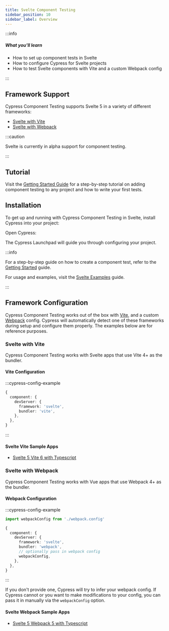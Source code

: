 ```yaml
---
title: Svelte Component Testing
sidebar_position: 10
sidebar_label: Overview
---
```


:::info

##### <Icon name="question-circle" color="#4BBFD2" /> What you'll learn

- How to set up component tests in Svelte
- How to configure Cypress for Svelte projects
- How to test Svelte components with Vite and a custom Webpack config

:::

## Framework Support

Cypress Component Testing supports Svelte 5 in a variety of different
frameworks:

- [Svelte with Vite](#Svelte-with-Vite)
- [Svelte with Webpack](#Svelte-with-Webpack)

:::caution

Svelte is currently in alpha support for component testing.

:::

## Tutorial

Visit the
[Getting Started Guide](/app/component-testing/get-started) for a
step-by-step tutorial on adding component testing to any project and how to write your first tests.

## Installation

To get up and running with Cypress Component Testing in Svelte, install Cypress
into your project:

<CypressInstallCommands />

Open Cypress:

<CypressOpenCommands />

<DocsImage
  src="/img/app/component-testing/select-test-type.jpg"
  caption="Choose Component Testing"
/>

The Cypress Launchpad will guide you through configuring your project.

:::info

For a step-by-step guide on how to create a component test, refer to the
[Getting Started](/app/component-testing/get-started) guide.

For usage and examples, visit the
[Svelte Examples](/app/component-testing/svelte/examples) guide.

:::

## Framework Configuration

Cypress Component Testing works out of the box with [Vite](https://vitejs.dev/),
and a custom [Webpack](https://webpack.js.org/) config. Cypress will
automatically detect one of these frameworks during setup and configure them
properly. The examples below are for reference purposes.

### Svelte with Vite

Cypress Component Testing works with Svelte apps that use Vite 4+ as the
bundler.

#### Vite Configuration

:::cypress-config-example

```ts
{
  component: {
    devServer: {
      framework: 'svelte',
      bundler: 'vite',
    },
  },
}
```

:::

#### Svelte Vite Sample Apps

- [Svelte 5 Vite 6 with Typescript](https://github.com/cypress-io/cypress-component-testing-apps/tree/main/svelte-vite-ts)

### Svelte with Webpack

Cypress Component Testing works with Vue apps that use Webpack 4+ as the
bundler.

#### Webpack Configuration

:::cypress-config-example

```ts
import webpackConfig from './webpack.config'
```

```ts
{
  component: {
    devServer: {
      framework: 'svelte',
      bundler: 'webpack',
      // optionally pass in webpack config
      webpackConfig,
    },
  },
}
```

:::

If you don't provide one, Cypress will try to infer your webpack config. If
Cypress cannot or you want to make modifications to your config, you can pass it
in manually via the `webpackConfig` option.

#### Svelte Webpack Sample Apps

- [Svelte 5 Webpack 5 with Typescript](https://github.com/cypress-io/cypress-component-testing-apps/tree/main/svelte-webpack-ts)
